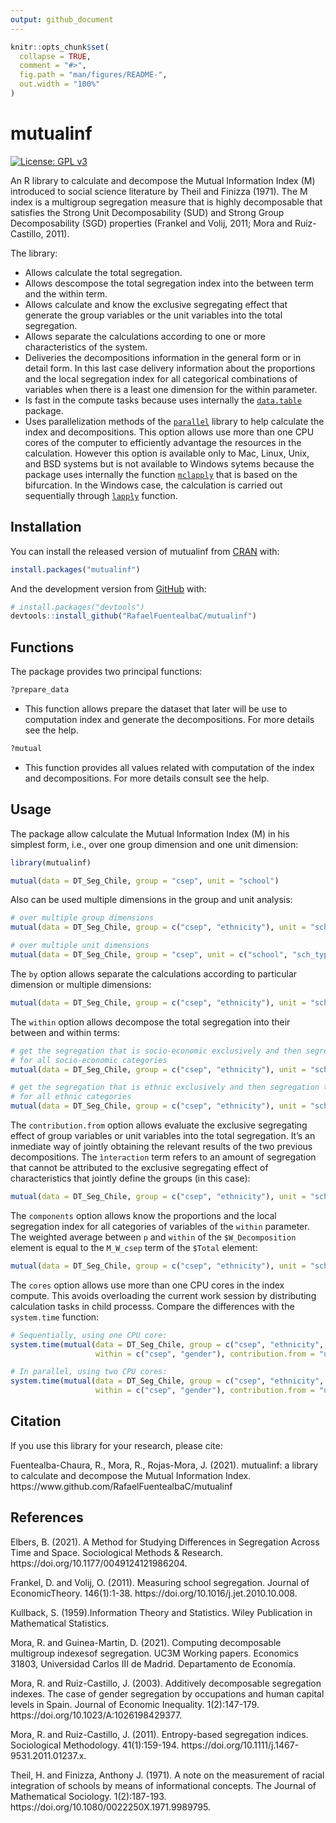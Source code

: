 ```yaml
---
output: github_document
---
```


<!-- README.md is generated from README.Rmd. Please edit that file -->

```r
knitr::opts_chunk$set(
  collapse = TRUE,
  comment = "#>",
  fig.path = "man/figures/README-",
  out.width = "100%"
)
```

# mutualinf 

<!-- badges: start -->
[![License: GPL v3](https://img.shields.io/badge/License-GPLv3-blue.svg)](https://www.gnu.org/licenses/gpl-3.0)
<!-- badges: end -->

An R library to calculate and decompose the Mutual Information Index (M) introduced to social science literature by Theil and Finizza (1971). The M index is a multigroup segregation measure that is highly decomposable that satisfies the Strong Unit Decomposability (SUD) and Strong Group Decomposability (SGD) properties (Frankel and Volij, 2011; Mora and Ruiz-Castillo, 2011). 

The library:

- Allows calculate the total segregation.
- Allows descompose the total segregation index into the between term and the within term.
- Allows calculate and know the exclusive segregating effect that generate the group variables or the unit variables into the total segregation.
- Allows separate the calculations according to one or more characteristics of the system.
- Deliveries the decompositions information in the general form or in detail form. In this last case delivery information about the proportions and the local segregation index for all categorical combinations of variables when there is a least one dimension for the within parameter.
- Is fast in the compute tasks because uses internally the [`data.table`](https://CRAN.R-project.org/package=data.table) package.
- Uses parallelization methods of the [`parallel`](https://stat.ethz.ch/R-manual/R-devel/library/parallel/doc/parallel.pdf) library to help calculate the index and decompositions. This option allows use more than one CPU cores of the computer to efficiently advantage the resources in the calculation. However this option is available only to Mac, Linux, Unix, and BSD systems but is not available to Windows sytems because the package uses internally the function [`mclapply`](https://www.rdocumentation.org/packages/parallel/versions/3.4.1/topics/mclapply) that is based on the bifurcation. In the Windows case, the calculation is carried out sequentially through [`lapply`](https://www.rdocumentation.org/packages/base/versions/3.6.2/topics/lapply) function.

## Installation

You can install the released version of mutualinf from [CRAN](https://CRAN.R-project.org) with:

``` r
install.packages("mutualinf")
```

And the development version from [GitHub](https://github.com/) with:

``` r
# install.packages("devtools")
devtools::install_github("RafaelFuentealbaC/mutualinf")
```

## Functions
The package provides two principal functions:

```r
?prepare_data 
```
- This function allows prepare the dataset that later will be use to computation index and generate the decompositions. For more details see the help. 

```r
?mutual
```
- This function provides all values related with computation of the index and decompositions. For more details consult see the help.

## Usage

The package allow calculate the Mutual Information Index (M) in his simplest form, i.e., over one group dimension and one unit dimension:
```r
library(mutualinf)

mutual(data = DT_Seg_Chile, group = "csep", unit = "school")
```

Also can be used multiple dimensions in the group and unit analysis:
```r
# over multiple group dimensions
mutual(data = DT_Seg_Chile, group = c("csep", "ethnicity"), unit = "school")

# over multiple unit dimensions
mutual(data = DT_Seg_Chile, group = "csep", unit = c("school", "sch_type"))
```

The `by` option allows separate the calculations according to particular dimension or multiple dimensions:
```r
mutual(data = DT_Seg_Chile, group = c("csep", "ethnicity"), unit = "school", by = "region")
```

The `within` option allows decompose the total segregation into their between and within terms:
```r
# get the segregation that is socio-economic exclusively and then segregation that is ethnic exclusively
# for all socio-economic categories
mutual(data = DT_Seg_Chile, group = c("csep", "ethnicity"), unit = "school", within = "csep")

# get the segregation that is ethnic exclusively and then segregation that is socio-economic exclusively
# for all ethnic categories
mutual(data = DT_Seg_Chile, group = c("csep", "ethnicity"), unit = "school", within = "ethnicity")
```

The `contribution.from` option allows evaluate the exclusive segregating effect of group variables or unit variables into the total segregation. It's an inmediate way of jointly obtaining the relevant results of the two previous decompositions. The `ìnteraction` term refers to an amount of segregation that cannot be attributed to the exclusive segregating effect of characteristics that jointly define the groups (in this case):
```r
mutual(data = DT_Seg_Chile, group = c("csep", "ethnicity"), unit = "school", contribution.from = "group_vars")
```

The `components` option allows know the proportions and the local segregation index for all categories of variables of the `within` parameter. The weighted average between `p` and `within` of the `$W_Decomposition` element is equal to the `M_W_csep` term of the `$Total` element:
```r
mutual(data = DT_Seg_Chile, group = c("csep", "ethnicity"), unit = "school", within = "csep", components = TRUE)
```

The `cores` option allows use more than one CPU cores in the index compute. This avoids overloading the current work session by distributing calculation tasks in child processs. Compare the differences with the `system.time` function:
```r
# Sequentially, using one CPU core:
system.time(mutual(data = DT_Seg_Chile, group = c("csep", "ethnicity", "gender"), unit = c("school", "sch_type", "rural"),
                   within = c("csep", "gender"), contribution.from = "unit_vars", components = TRUE))

# In parallel, using two CPU cores:
system.time(mutual(data = DT_Seg_Chile, group = c("csep", "ethnicity", "gender"), unit = c("school", "sch_type", "rural"),
                   within = c("csep", "gender"), contribution.from = "unit_vars", components = TRUE, cores = 2))

```


## Citation

If you use this library for your research, please cite:

Fuentealba-Chaura, R., Mora, R., Rojas-Mora, J. (2021). mutualinf: a library to calculate and decompose the Mutual Information Index. https://www.github.com/RafaelFuentealbaC/mutualinf


## References

Elbers, B. (2021). A Method for Studying Differences in Segregation Across Time and Space. Sociological Methods & Research. https://doi.org/10.1177/0049124121986204.

Frankel, D. and Volij, O. (2011). Measuring school segregation. Journal of EconomicTheory. 146(1):1-38. https://doi.org/10.1016/j.jet.2010.10.008.

Kullback, S. (1959).Information Theory and Statistics. Wiley Publication in Mathematical Statistics.

Mora, R. and Guinea-Martin, D. (2021). Computing decomposable multigroup indexesof segregation. UC3M Working papers. Economics 31803, Universidad Carlos III de Madrid. Departamento de Economía.

Mora, R. and Ruiz-Castillo, J. (2003). Additively decomposable segregation indexes. The case of gender segregation by occupations and human capital levels in Spain. Journal of Economic Inequality. 1(2):147-179. https://doi.org/10.1023/A:1026198429377.

Mora, R. and Ruiz-Castillo, J. (2011). Entropy-based segregation indices. Sociological Methodology. 41(1):159-194. https://doi.org/10.1111/j.1467-9531.2011.01237.x.

Theil, H. and Finizza, Anthony J. (1971). A note on the measurement of racial integration of schools by means of informational concepts. The Journal of Mathematical Sociology. 1(2):187-193. https://doi.org/10.1080/0022250X.1971.9989795.
